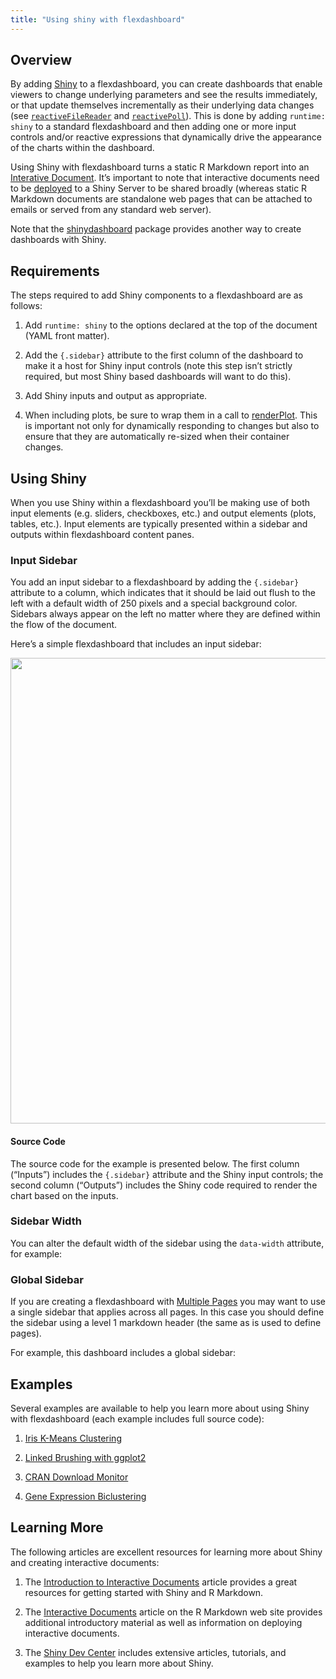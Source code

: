 ```yaml
---
title: "Using shiny with flexdashboard"
---
```


## Overview

By adding [Shiny](http://shiny.rstudio.com) to a flexdashboard, you can create dashboards that enable viewers to change underlying parameters and see the results immediately, or that update themselves incrementally as their underlying data changes (see [`reactiveFileReader`](http://shiny.rstudio.com/reference/shiny/latest/reactiveFileReader.html) and [`reactivePoll`](http://shiny.rstudio.com/reference/shiny/latest/reactivePoll.html)). This is done by adding `runtime: shiny` to a standard flexdashboard and then adding one or more input controls and/or reactive expressions that dynamically drive the appearance of the charts within the dashboard.

Using Shiny with flexdashboard turns a static R Markdown report into an [Interative Document](http://rmarkdown.rstudio.com/authoring_shiny.html). It's important to note that interactive documents need to be [deployed](http://rmarkdown.rstudio.com/authoring_shiny.html#deployment) to a Shiny Server to be shared broadly (whereas static R Markdown documents are standalone web pages that can be attached to emails or served from any standard web server).

Note that the [shinydashboard](https://rstudio.github.io/shinydashboard/) package provides another way to create dashboards with Shiny.  

## Requirements

The steps required to add Shiny components to a flexdashboard are as follows:

1. Add `runtime: shiny` to the options declared at the top of the document (YAML front matter).

2. Add the `{.sidebar}` attribute to the first column of the dashboard to make it a host for Shiny input controls (note this step isn't strictly required, but most Shiny based dashboards will want to do this).

3. Add Shiny inputs and output as appropriate.

4. When including plots, be sure to wrap them in a call to [renderPlot](http://shiny.rstudio.com/reference/shiny/latest/renderPlot.html). This is important not only for dynamically responding to changes but also to ensure that they are automatically re-sized when their container changes.

## Using Shiny

When you use Shiny within a flexdashboard you'll be making use of both input elements (e.g. sliders, checkboxes, etc.) and output elements (plots, tables, etc.). Input elements are typically presented within a sidebar and outputs within flexdashboard content panes.

### Input Sidebar

You add an input sidebar to a flexdashboard by adding the `{.sidebar}` attribute to a column, which indicates that it should be laid out flush to the left with a default width of 250 pixels and a special background color. Sidebars always appear on the left no matter where they are defined within the flow of the document. 

Here's a simple flexdashboard that includes an input sidebar:

<img src="images/ShinyDygraphs.png" width="865" height="745"/>

#### Source Code

The source code for the example is presented below. The first column ("Inputs") includes the `{.sidebar}` attribute and the Shiny input controls; the second column ("Outputs") includes the Shiny code required to render the chart based on the inputs.

<div id="shinycode"></div>
<script type="text/javascript">loadSnippet('shinycode')</script>

### Sidebar Width

You can alter the default width of the sidebar using the `data-width` attribute, for example:

<div id="sidebarwidth"></div>
<script type="text/javascript">loadSnippet('sidebarwidth')</script>

### Global Sidebar

If you are creating a flexdashboard with [Multiple Pages](using.html#multiple-pages) you may want to use a single sidebar that applies across all pages. In this case you should define the sidebar using a level 1 markdown header (the same as is used to define pages).  

For example, this dashboard includes a global sidebar:

<div id="sidebarmultiplepages"></div>
<script type="text/javascript">loadSnippet('sidebarmultiplepages')</script>

## Examples

Several examples are available to help you learn more about using Shiny with flexdashboard (each example includes full source code):

1. [Iris K-Means Clustering](https://jjallaire.shinyapps.io/shiny-kmeans/)

2. [Linked Brushing with ggplot2](https://jjallaire.shinyapps.io/shiny-ggplot2-brushing/)

3. [CRAN Download Monitor](https://jjallaire.shinyapps.io/shiny-crandash/) 

4. [Gene Expression Biclustering ](https://jjallaire.shinyapps.io/shiny-biclust/)

## Learning More

The following articles are excellent resources for learning more about Shiny and creating interactive documents:

1. The [Introduction to Interactive Documents](http://shiny.rstudio.com/articles/interactive-docs.html) article provides a great resources for getting started with Shiny and R Markdown.

2. The [Interactive Documents](http://rmarkdown.rstudio.com/authoring_shiny.html) article on the R Markdown web site provides additional introductory material as well as information on deploying interactive documents.

3. The [Shiny Dev Center](http://shiny.rstudio.com) includes extensive articles, tutorials, and examples to help you learn more about Shiny.
